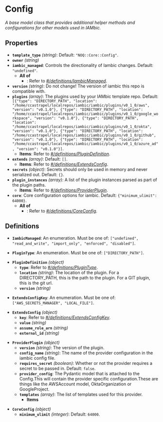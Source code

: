 # Config

*A base model class that provides additional helper methods and
configurations for other models used in IAMbic.*

## Properties

- **`template_type`** *(string)*: Default: `"NOQ::Core::Config"`.
- **`owner`** *(string)*
- **`iambic_managed`**: Controls the directionality of Iambic changes. Default: `"undefined"`.
  - **All of**
    - : Refer to *[#/definitions/IambicManaged](#definitions/IambicManaged)*.
- **`version`** *(string)*: Do not change! The version of iambic this repo is compatible with.
- **`plugins`** *(array)*: The plugins used by your IAMbic template repo. Default: `[{"type": "DIRECTORY_PATH", "location": "/home/ccastrapel/localrepos/iambic/iambic/plugins/v0_1_0/aws", "version": "v0.1.0"}, {"type": "DIRECTORY_PATH", "location": "/home/ccastrapel/localrepos/iambic/iambic/plugins/v0_1_0/google_workspace", "version": "v0.1.0"}, {"type": "DIRECTORY_PATH", "location": "/home/ccastrapel/localrepos/iambic/iambic/plugins/v0_1_0/okta", "version": "v0.1.0"}, {"type": "DIRECTORY_PATH", "location": "/home/ccastrapel/localrepos/iambic/iambic/plugins/v0_1_0/github", "version": "v0.1.0"}, {"type": "DIRECTORY_PATH", "location": "/home/ccastrapel/localrepos/iambic/iambic/plugins/v0_1_0/azure_ad", "version": "v0.1.0"}]`.
  - **Items**: Refer to *[#/definitions/PluginDefinition](#definitions/PluginDefinition)*.
- **`extends`** *(array)*: Default: `[]`.
  - **Items**: Refer to *[#/definitions/ExtendsConfig](#definitions/ExtendsConfig)*.
- **`secrets`** *(object)*: Secrets should only be used in memory and never serialized out. Default: `{}`.
- **`plugin_instances`** *(array)*: A list of the plugin instances parsed as part of the plugin paths.
  - **Items**: Refer to *[#/definitions/ProviderPlugin](#definitions/ProviderPlugin)*.
- **`core`**: Core configuration options for iambic. Default: `{"minimum_ulimit": 64000}`.
  - **All of**
    - : Refer to *[#/definitions/CoreConfig](#definitions/CoreConfig)*.
## Definitions


<a id="definitions/IambicManaged"></a>

- **`IambicManaged`**: An enumeration. Must be one of: `["undefined", "read_and_write", "import_only", "enforced", "disabled"]`.

<a id="definitions/PluginType"></a>

- **`PluginType`**: An enumeration. Must be one of: `["DIRECTORY_PATH"]`.

<a id="definitions/PluginDefinition"></a>

- **`PluginDefinition`** *(object)*
  - **`type`**: Refer to *[#/definitions/PluginType](#definitions/PluginType)*.
  - **`location`** *(string)*: The location of the plugin. For a DIRECTORY_PATH, this is the path to the plugin. For a GIT plugin, this is the git url.
  - **`version`** *(string)*

<a id="definitions/ExtendsConfigKey"></a>

- **`ExtendsConfigKey`**: An enumeration. Must be one of: `["AWS_SECRETS_MANAGER", "LOCAL_FILE"]`.

<a id="definitions/ExtendsConfig"></a>

- **`ExtendsConfig`** *(object)*
  - **`key`**: Refer to *[#/definitions/ExtendsConfigKey](#definitions/ExtendsConfigKey)*.
  - **`value`** *(string)*
  - **`assume_role_arn`** *(string)*
  - **`external_id`** *(string)*

<a id="definitions/ProviderPlugin"></a>

- **`ProviderPlugin`** *(object)*
  - **`version`** *(string)*: The version of the plugin.
  - **`config_name`** *(string)*: The name of the provider configuration in the iambic config file.
  - **`requires_secret`** *(boolean)*: Whether or not the provider requires a secret to be passed in. Default: `false`.
  - **`provider_config`**: The Pydantic model that is attached to the Config.This will contain the provider specific configuration.These are things like the AWSAccount model, OktaOrganization or GoogleProject.
  - **`templates`** *(array)*: The list of templates used for this provider.
    - **Items**

<a id="definitions/CoreConfig"></a>

- **`CoreConfig`** *(object)*
  - **`minimum_ulimit`** *(integer)*: Default: `64000`.
